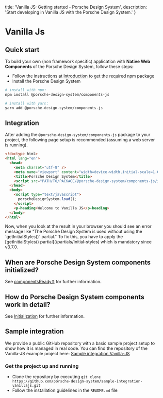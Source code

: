 
  title: 'Vanilla JS: Getting started - Porsche Design System',
  description: 'Start developing in Vanilla JS with the Porsche Design System.'
}

# Vanilla Js

## Quick start

To build your own (non framework specific) application with **Native Web Components** of the Porsche Design System,
follow these steps:

- Follow the instructions at [Introduction](/developing/introduction) to get the required npm package
- Install the Porsche Design System

```bash
# install with npm:
npm install @porsche-design-system/components-js

# install with yarn:
yarn add @porsche-design-system/components-js
```

## Integration

After adding the `@porsche-design-system/components-js` package to your project, the following page setup is recommended
(assuming a web server is running).

```html
<!doctype html>
<html lang="en">
  <head>
    <meta charset="utf-8" />
    <meta name="viewport" content="width=device-width,initial-scale=1.0" />
    <title>Porsche Design System</title>
    <script src="PATH/TO/PACKAGE/@porsche-design-system/components-js/index.js"></script>
  </head>
  <body>
    <script type="text/javascript">
      porscheDesignSystem.load();
    </script>
    <p-heading>Welcome to Vanilla JS</p-heading>
  </body>
</html>
```

<Notification heading="Attention" headingTag="h3" state="warning">
  Now, when you look at the result in your browser you should see an error message like
  "The Porsche Design System is used without using the `getInitialStyles()` partial."
  To fix this, you have to apply the [getInitialStyles() partial](/partials/initial-styles) which is mandatory since v3.7.0.
</Notification>

## When are Porsche Design System components initialized?

See [componentsReady()](/developing/components-ready) for further information.

## How do Porsche Design System components work in detail?

See [Initialization](/must-know/initialization/introduction) for further information.

## Sample integration

We provide a public GitHub repository with a basic sample project setup to show how it is managed in real code.
You can find the repository of the Vanilla-JS example project here:
[Sample integration Vanilla-JS](https://github.com/porsche-design-system/sample-integration-vanillajs)

### Get the project up and running

- Clone the repository by executing
`git clone https://github.com/porsche-design-system/sample-integration-vanillajs.git`
- Follow the installation guidelines in the `README.md` file

